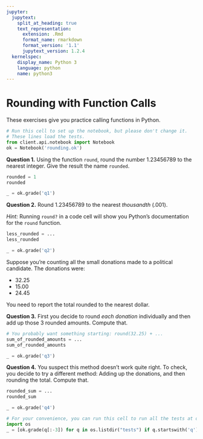 ```yaml
---
jupyter:
  jupytext:
    split_at_heading: true
    text_representation:
      extension: .Rmd
      format_name: rmarkdown
      format_version: '1.1'
      jupytext_version: 1.2.4
  kernelspec:
    display_name: Python 3
    language: python
    name: python3
---
```


# Rounding with Function Calls


These exercises give you practice calling functions in Python.

```python
# Run this cell to set up the notebook, but please don't change it.
# These lines load the tests.
from client.api.notebook import Notebook
ok = Notebook('rounding.ok')
```

**Question 1.** Using the function `round`, round the number 1.23456789 to the nearest integer.  Give the result the name `rounded`.

```python
rounded = 1
rounded
```

```python
_ = ok.grade('q1')
```

**Question 2.** Round 1.23456789 to the nearest *thousandth* (.001).

*Hint:* Running `round?` in a code cell will show you Python's documentation for the `round` function.

```python
less_rounded = ...
less_rounded
```

```python
_ = ok.grade('q2')
```

Suppose you're counting all the small donations made to a political candidate.  The donations were:

* 32.25
* 15.00
* 24.45

You need to report the total rounded to the nearest dollar.

**Question 3.** First you decide to round *each donation* individually and then add up those 3 rounded amounts.  Compute that.

```python
# You probably want something starting: round(32.25) + ...
sum_of_rounded_amounts = ...
sum_of_rounded_amounts
```

```python
_ = ok.grade('q3')
```

**Question 4.** You suspect this method doesn't work quite right.  To check, you decide to try a different method: Adding up the donations, and then rounding the total.  Compute that.

```python
rounded_sum = ...
rounded_sum
```

```python
_ = ok.grade('q4')
```

```python
# For your convenience, you can run this cell to run all the tests at once!
import os
_ = [ok.grade(q[:-3]) for q in os.listdir("tests") if q.startswith('q')]
```

